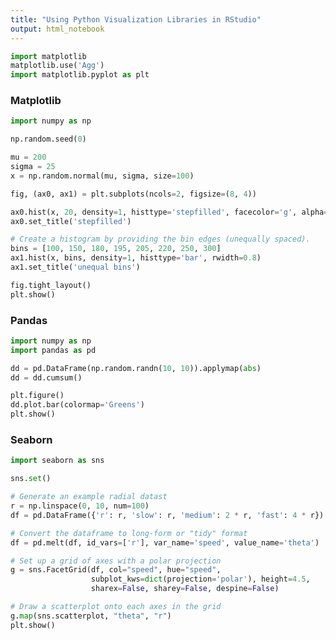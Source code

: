 ```yaml
---
title: "Using Python Visualization Libraries in RStudio"
output: html_notebook
---
```


```python
import matplotlib
matplotlib.use('Agg')
import matplotlib.pyplot as plt
```

### Matplotlib

```python
import numpy as np

np.random.seed(0)

mu = 200
sigma = 25
x = np.random.normal(mu, sigma, size=100)

fig, (ax0, ax1) = plt.subplots(ncols=2, figsize=(8, 4))

ax0.hist(x, 20, density=1, histtype='stepfilled', facecolor='g', alpha=0.75)
ax0.set_title('stepfilled')

# Create a histogram by providing the bin edges (unequally spaced).
bins = [100, 150, 180, 195, 205, 220, 250, 300]
ax1.hist(x, bins, density=1, histtype='bar', rwidth=0.8)
ax1.set_title('unequal bins')

fig.tight_layout()
plt.show()
```

### Pandas

```python
import numpy as np
import pandas as pd

dd = pd.DataFrame(np.random.randn(10, 10)).applymap(abs)
dd = dd.cumsum()

plt.figure()
dd.plot.bar(colormap='Greens')
plt.show()
```

### Seaborn

```python
import seaborn as sns

sns.set()

# Generate an example radial datast
r = np.linspace(0, 10, num=100)
df = pd.DataFrame({'r': r, 'slow': r, 'medium': 2 * r, 'fast': 4 * r})

# Convert the dataframe to long-form or "tidy" format
df = pd.melt(df, id_vars=['r'], var_name='speed', value_name='theta')

# Set up a grid of axes with a polar projection
g = sns.FacetGrid(df, col="speed", hue="speed",
                  subplot_kws=dict(projection='polar'), height=4.5,
                  sharex=False, sharey=False, despine=False)

# Draw a scatterplot onto each axes in the grid
g.map(sns.scatterplot, "theta", "r")
plt.show()
```
